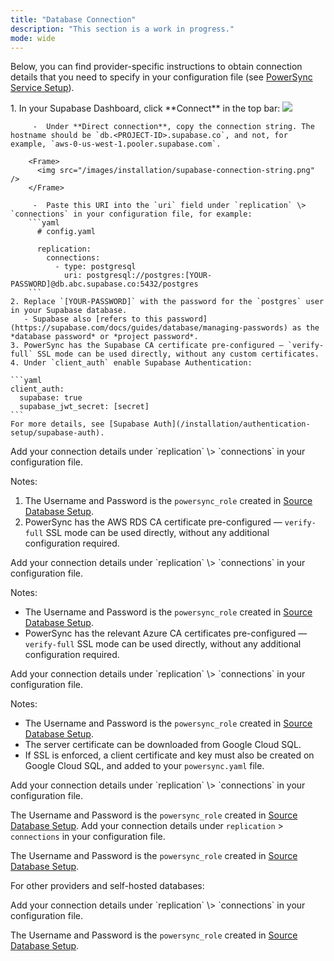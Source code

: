 ```yaml
---
title: "Database Connection"
description: "This section is a work in progress."
mode: wide
---
```


Below, you can find provider-specific instructions to obtain connection details that you need to specify in your configuration file (see [PowerSync Service Setup](/self-hosting/installation/powersync-service-setup)).

<AccordionGroup>
  <Accordion title="Supabase">
    1. In your Supabase Dashboard, click **Connect** in the top bar:
        <Frame>
          <img src="/images/installation/supabase-connect-database.png" />
        </Frame>

         -  Under **Direct connection**, copy the connection string. The hostname should be `db.<PROJECT-ID>.supabase.co`, and not, for example, `aws-0-us-west-1.pooler.supabase.com`.
    
        <Frame>
          <img src="/images/installation/supabase-connection-string.png" />
        </Frame>

         -  Paste this URI into the `uri` field under `replication` \> `connections` in your configuration file, for example:
        ```yaml
          # config.yaml

          replication:
            connections:
              - type: postgresql
                uri: postgresql://postgres:[YOUR-PASSWORD]@db.abc.supabase.co:5432/postgres
        ```      
    2. Replace `[YOUR-PASSWORD]` with the password for the `postgres` user in your Supabase database.
       - Supabase also [refers to this password](https://supabase.com/docs/guides/database/managing-passwords) as the *database password* or *project password*.
    3. PowerSync has the Supabase CA certificate pre-configured — `verify-full` SSL mode can be used directly, without any custom certificates.
    4. Under `client_auth` enable Supabase Authentication:

    ```yaml
    client_auth:
      supabase: true
      supabase_jwt_secret: [secret]
    ```
    For more details, see [Supabase Auth](/installation/authentication-setup/supabase-auth).
  </Accordion>
  <Accordion title="AWS RDS">
Add your connection details under `replication` \> `connections` in your configuration file.

Notes:

1. The Username and Password is the `powersync_role` created in [Source Database Setup](/installation/database-setup).
2. PowerSync has the AWS RDS CA certificate pre-configured — `verify-full` SSL mode can be used directly, without any additional configuration required.
  </Accordion>
  <Accordion title="Azure Postgres">
Add your connection details under `replication` \> `connections` in your configuration file.

Notes:

* The Username and Password is the `powersync_role` created in [Source Database Setup](/installation/database-setup).
* PowerSync has the relevant Azure CA certificates pre-configured — `verify-full` SSL mode can be used directly, without any additional configuration required.
</Accordion>
  <Accordion title="Google Cloud SQL">
Add your connection details under `replication` \> `connections` in your configuration file.

Notes:

* The Username and Password is the `powersync_role` created in [Source Database Setup](/installation/database-setup).
* The server certificate can be downloaded from Google Cloud SQL.
* If SSL is enforced, a client certificate and key must also be created on Google Cloud SQL, and added to your `powersync.yaml` file.
</Accordion>
  <Accordion title="Neon">
Add your connection details under `replication` \> `connections` in your configuration file.

The Username and Password is the `powersync_role` created in [Source Database Setup](/installation/database-setup).
  </Accordion>
  <Accordion title="Fly Postgres">
  Add your connection details under `replication` \> `connections` in your configuration file.

  The Username and Password is the `powersync_role` created in [Source Database Setup](/installation/database-setup).
  </Accordion>

</AccordionGroup>

For other providers and self-hosted databases:

<Accordion title="Other / Self-hosted">
Add your connection details under `replication` \> `connections` in your configuration file.

The Username and Password is the `powersync_role` created in [Source Database Setup](/installation/database-setup).
</Accordion>



